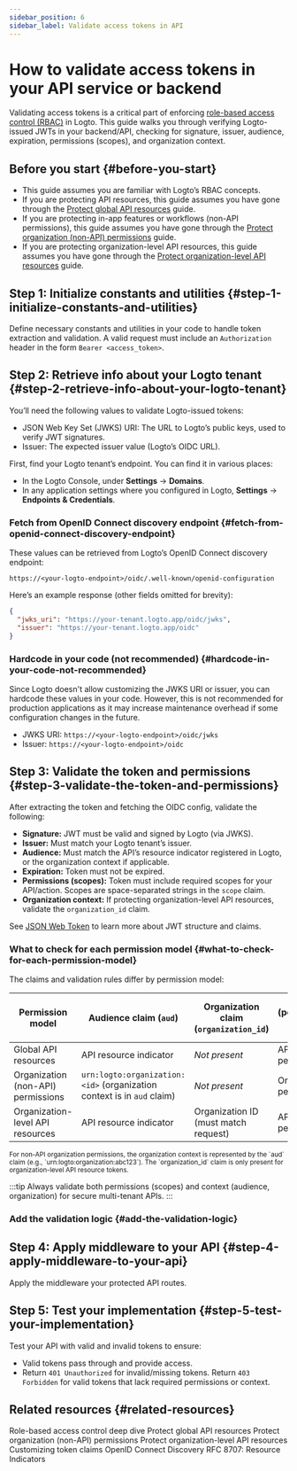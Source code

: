 ```yaml
---
sidebar_position: 6
sidebar_label: Validate access tokens in API
---
```




# How to validate access tokens in your API service or backend

Validating access tokens is a critical part of enforcing [role-based access control (RBAC)](/authorization/role-based-access-control) in Logto. This guide walks you through verifying Logto-issued JWTs in your backend/API, checking for signature, issuer, audience, expiration, permissions (scopes), and organization context.

## Before you start \{#before-you-start}

- This guide assumes you are familiar with Logto’s RBAC concepts.
- If you are protecting API resources, this guide assumes you have gone through the [Protect global API resources](/authorization/global-api-resources) guide.
- If you are protecting in-app features or workflows (non-API permissions), this guide assumes you have gone through the [Protect organization (non-API) permissions](/authorization/organization-permissions) guide.
- If you are protecting organization-level API resources, this guide assumes you have gone through the [Protect organization-level API resources](/authorization/organization-level-api-resources) guide.

## Step 1: Initialize constants and utilities \{#step-1-initialize-constants-and-utilities}

Define necessary constants and utilities in your code to handle token extraction and validation. A valid request must include an `Authorization` header in the form `Bearer <access_token>`.

<Tabs groupId="api-language">
  <TabItem value="node" label="Node.js">
    <NodeInit />
  </TabItem>
  <TabItem value="python" label="Python">
    <PythonInit />
  </TabItem>
  <TabItem value="go" label="Go">
    <GoInit />
  </TabItem>
  <TabItem value="java" label="Java">
    <JavaInit />
  </TabItem>
  <TabItem value="dotnet" label=".NET">
    <DotNetInit />
  </TabItem>
  <TabItem value="php" label="PHP">
    <PhpInit />
  </TabItem>
  <TabItem value="ruby" label="Ruby">
    <RubyInit />
  </TabItem>
  <TabItem value="rust" label="Rust">
    <RustInit />
  </TabItem>
</Tabs>

## Step 2: Retrieve info about your Logto tenant \{#step-2-retrieve-info-about-your-logto-tenant}

You’ll need the following values to validate Logto-issued tokens:

- JSON Web Key Set (JWKS) URI: The URL to Logto’s public keys, used to verify JWT signatures.
- Issuer: The expected issuer value (Logto’s OIDC URL).

First, find your Logto tenant’s endpoint. You can find it in various places:

- In the Logto Console, under **Settings** → **Domains**.
- In any application settings where you configured in Logto, **Settings** → **Endpoints & Credentials**.

### Fetch from OpenID Connect discovery endpoint \{#fetch-from-openid-connect-discovery-endpoint}

These values can be retrieved from Logto’s OpenID Connect discovery endpoint:

```
https://<your-logto-endpoint>/oidc/.well-known/openid-configuration
```

Here’s an example response (other fields omitted for brevity):

```json
{
  "jwks_uri": "https://your-tenant.logto.app/oidc/jwks",
  "issuer": "https://your-tenant.logto.app/oidc"
}
```

### Hardcode in your code (not recommended) \{#hardcode-in-your-code-not-recommended}

Since Logto doesn't allow customizing the JWKS URI or issuer, you can hardcode these values in your code. However, this is not recommended for production applications as it may increase maintenance overhead if some configuration changes in the future.

- JWKS URI: `https://<your-logto-endpoint>/oidc/jwks`
- Issuer: `https://<your-logto-endpoint>/oidc`

## Step 3: Validate the token and permissions \{#step-3-validate-the-token-and-permissions}

After extracting the token and fetching the OIDC config, validate the following:

- **Signature:** JWT must be valid and signed by Logto (via JWKS).
- **Issuer:** Must match your Logto tenant’s issuer.
- **Audience:** Must match the API’s resource indicator registered in Logto, or the organization context if applicable.
- **Expiration:** Token must not be expired.
- **Permissions (scopes):** Token must include required scopes for your API/action. Scopes are space-separated strings in the `scope` claim.
- **Organization context:** If protecting organization-level API resources, validate the `organization_id` claim.

See [JSON Web Token](https://auth.wiki/jwt) to learn more about JWT structure and claims.

### What to check for each permission model \{#what-to-check-for-each-permission-model}

The claims and validation rules differ by permission model:

| Permission model                   | Audience claim (`aud`)                                                 | Organization claim (`organization_id`) | Scopes (permissions) to check (`scope`) |
| ---------------------------------- | ---------------------------------------------------------------------- | -------------------------------------- | --------------------------------------- |
| Global API resources               | API resource indicator                                                 | _Not present_                          | API resource permissions                |
| Organization (non-API) permissions | `urn:logto:organization:<id>` (organization context is in `aud` claim) | _Not present_                          | Organization permissions                |
| Organization-level API resources   | API resource indicator                                                 | Organization ID (must match request)   | API resource permissions                |

<small>
  For non-API organization permissions, the organization context is represented by the `aud` claim
  (e.g., `urn:logto:organization:abc123`). The `organization_id` claim is only present for
  organization-level API resource tokens.
</small>

:::tip
Always validate both permissions (scopes) and context (audience, organization) for secure multi-tenant APIs.
:::

### Add the validation logic \{#add-the-validation-logic}

<Tabs groupId="api-language">
  <TabItem value="node" label="Node.js">
    <NodeAddValidationLogic />
  </TabItem>
  <TabItem value="python" label="Python">
    <PythonAddValidationLogic />
  </TabItem>
  <TabItem value="go" label="Go">
    <GoAddValidationLogic />
  </TabItem>
  <TabItem value="java" label="Java">
    <JavaAddValidationLogic />
  </TabItem>
  <TabItem value="dotnet" label=".NET">
    <DotNetAddValidationLogic />
  </TabItem>
  <TabItem value="php" label="PHP">
    <PhpAddValidationLogic />
  </TabItem>
  <TabItem value="ruby" label="Ruby">
    <RubyAddValidationLogic />
  </TabItem>
  <TabItem value="rust" label="Rust">
    <RustAddValidationLogic />
  </TabItem>
</Tabs>

## Step 4: Apply middleware to your API \{#step-4-apply-middleware-to-your-api}

Apply the middleware your protected API routes.

<Tabs groupId="api-language">
  <TabItem value="node" label="Node.js">
    <NodeApplyMiddleware />
  </TabItem>
  <TabItem value="python" label="Python">
    <PythonApplyMiddleware />
  </TabItem>
  <TabItem value="go" label="Go">
    <GoApplyMiddleware />
  </TabItem>
  <TabItem value="java" label="Java">
    <JavaApplyMiddleware />
  </TabItem>
  <TabItem value="dotnet" label=".NET">
    <DotNetApplyMiddleware />
  </TabItem>
  <TabItem value="php" label="PHP">
    <PhpApplyMiddleware />
  </TabItem>
  <TabItem value="ruby" label="Ruby">
    <RubyApplyMiddleware />
  </TabItem>
  <TabItem value="rust" label="Rust">
    <RustApplyMiddleware />
  </TabItem>
</Tabs>

## Step 5: Test your implementation \{#step-5-test-your-implementation}

Test your API with valid and invalid tokens to ensure:

- Valid tokens pass through and provide access.
- Return `401 Unauthorized` for invalid/missing tokens. Return `403 Forbidden` for valid tokens that lack required permissions or context.

## Related resources \{#related-resources}

<Url href="/authorization/role-based-access-control">Role-based access control deep dive</Url>
<Url href="/authorization/global-api-resources">Protect global API resources</Url>
<Url href="/authorization/organization-permissions">Protect organization (non-API) permissions</Url>
<Url href="/authorization/organization-level-api-resources">
  Protect organization-level API resources
</Url>
<Url href="/developers/custom-token-claims">Customizing token claims</Url>
<Url href="https://openid.net/specs/openid-connect-discovery-1_0.html">
  OpenID Connect Discovery
</Url>
<Url href="https://www.rfc-editor.org/rfc/rfc8707.html">RFC 8707: Resource Indicators</Url>
